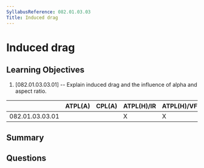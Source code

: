 ```yaml
---
SyllabusReference: 082.01.03.03
Title: Induced drag
---
```


# Induced drag

## Learning Objectives

1. [082.01.03.03.01] -- Explain induced drag and the influence of alpha and
   aspect ratio.

|                 | ATPL(A) | CPL(A) | ATPL(H)/IR | ATPL(H)/VFR | CPL(H) | IR  | CBIR(A) |
| --------------- | ------- | ------ | ---------- | ----------- | ------ | --- | ------- |
| 082.01.03.03.01 |         |        | X          | X           | X      |     |         |

## Summary

## Questions
